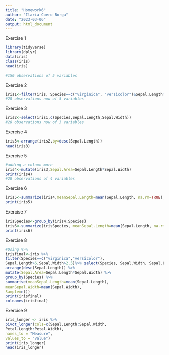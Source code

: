 ```yaml
---
title: "Homework6"
author: "Ilaria Coero Borga"
date: "2023-03-06"
output: html_document
---
```

Exercise 1
```r
library(tidyverse)
library(dplyr)
data(iris)
class(iris) 
head(iris)

#150 observations of 5 variables
``` 


Exercise 2 
```r
iris1<-filter(iris, Species==c("virginica", "versicolor")&Sepal.Length>6&Sepal.Width>2.5)
#28 observations now of 5 variables
```
Exercise 3
```r
iris2<-select(iris1,c(Species,Sepal.Length,Sepal.Width))
#28 observations now of 3 variables 
``` 
Exercise 4 
```r
iris3<-arrange(iris2,by=desc(Sepal.Length))
head(iris3)
``` 
Exercise 5 
```r
#adding a column more 
iris4<-mutate(iris3,Sepal.Area=Sepal.Length*Sepal.Width)
print(iris4)
#28 observations of 4 variables 
```
Exercise 6
```r
iris5<-summarize(iris4,meanSepal.Length=mean(Sepal.Length, na.rm=TRUE),meanSepal.Width=mean(Sepal.Width, na.rm=TRUE),TotalNumber=n())
print(iris5)
```
Exercise 7 
```r
irisSpecies<-group_by(iris4,Species)
iris6<-summarize(irisSpecies, meanSepal.Length=mean(Sepal.Length, na.rm=TRUE),meanSepal.Width=mean(Sepal.Width, na.rm=TRUE),Sample=n())
print(iris6)
``` 
Exercise 8 
```r
#Using %>%
irisfinal<-iris %>%
filter(Species==c("virginica","versicolor"),
Sepal.Length>6,Sepal.Width>2.5)%>% select(Species, Sepal.Width, Sepal.Length) %>% 
arrange(desc(Sepal.Length)) %>% 
mutate(Sepal.Area=Sepal.Length*Sepal.Width) %>% 
group_by(Species) %>% 
summarise(meanSepal.Length=mean(Sepal.Length),
meanSepal.Width=mean(Sepal.Width),
Sample=n())
print(irisfinal)
colnames(irisfinal)  
```
Exercise 9
```r
iris_longer <- iris %>% 
pivot_longer(cols=c(Sepal.Length:Sepal.Width,
Petal.Length:Petal.Width),
names_to = "Measure",
values_to = "Value")
print(iris_longer)
head(iris_longer)


```

```

```

